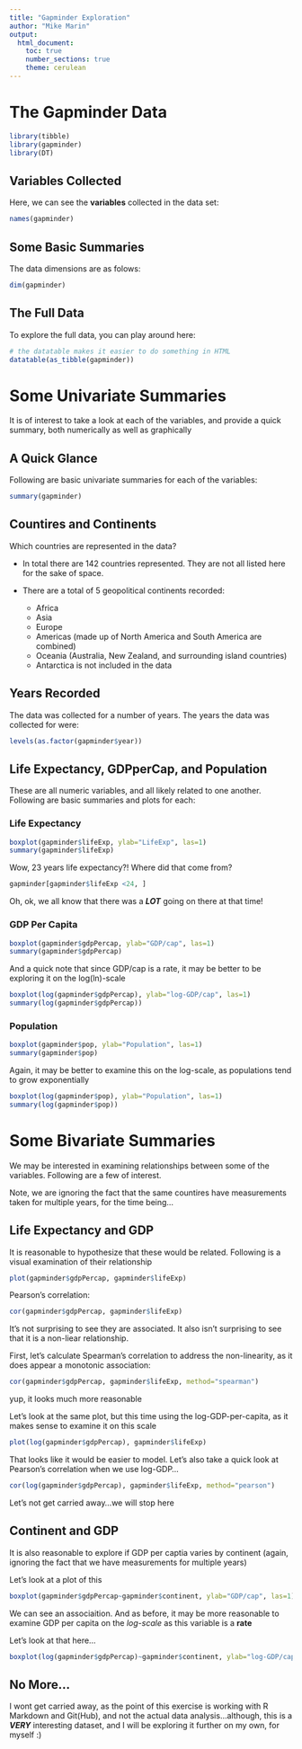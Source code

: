 ```yaml
---
title: "Gapminder Exploration"
author: "Mike Marin"
output: 
  html_document:
    toc: true
    number_sections: true
    theme: cerulean
---
```


# The Gapminder Data



```r
library(tibble)
library(gapminder)
library(DT)
```

## Variables Collected

Here, we can see the __variables__ collected in the data set:

```r
names(gapminder)
```

## Some Basic Summaries


The data dimensions are as folows:

```r
dim(gapminder)
```

## The Full Data

To explore the full data, you can play around here:

```r
# the datatable makes it easier to do something in HTML
datatable(as_tibble(gapminder))
```

# Some Univariate Summaries

It is of interest to take a look at each of the variables, and provide a quick summary, both numerically as well as graphically

## A Quick Glance

Following are basic univariate summaries for each of the variables:

```r
summary(gapminder)
```

## Countires and Continents

Which countries are represented in the data?  

- In total there are 142 countries represented. They are not all listed here for the sake of space.  

- There are a total of 5 geopolitical continents recorded:
    + Africa
    + Asia
    +  Europe
    + Americas (made up of North America and South America are combined)
    + Oceania (Australia, New Zealand, and surrounding island countries)
    + Antarctica is not included in the data

## Years Recorded

The data was collected for a number of years.  The years the data was collected for were:

```r
levels(as.factor(gapminder$year))
```


## Life Expectancy, GDPperCap, and Population

These are all numeric variables, and all likely related to one another.  Following are basic summaries and plots for each:

### Life Expectancy

```r
boxplot(gapminder$lifeExp, ylab="LifeExp", las=1)
summary(gapminder$lifeExp)
```

Wow, 23 years life expectancy?!  Where did that come from?

```r
gapminder[gapminder$lifeExp <24, ]
```

Oh, ok, we all know that there was a  *__LOT__* going on there at that time!

### GDP Per Capita


```r
boxplot(gapminder$gdpPercap, ylab="GDP/cap", las=1)
summary(gapminder$gdpPercap)
```

And a quick note that since GDP/cap is a rate, it may be better to be exploring it on the log(ln)-scale

```r
boxplot(log(gapminder$gdpPercap), ylab="log-GDP/cap", las=1)
summary(log(gapminder$gdpPercap))
```

### Population

```r
boxplot(gapminder$pop, ylab="Population", las=1)
summary(gapminder$pop)
```

Again, it may be better to examine this on the log-scale, as populations tend to grow exponentially

```r
boxplot(log(gapminder$pop), ylab="Population", las=1)
summary(log(gapminder$pop))
```




# Some Bivariate Summaries

We may be interested in examining relationships between some of the variables.  Following are a few of interest.

Note, we are ignoring the fact that the same countires have measurements taken for multiple years, for the time being...

## Life Expectancy and GDP

It is reasonable to hypothesize that these would be related.  Following is a visual examination of their relationship

```r
plot(gapminder$gdpPercap, gapminder$lifeExp)
```

Pearson's correlation:

```r
cor(gapminder$gdpPercap, gapminder$lifeExp)
```

It's not surprising to see they are associated.  It also isn't surprising to see that it is a non-liear relationship.

First, let's calculate Spearman's correlation to address the non-linearity, as it does appear a monotonic association:

```r
cor(gapminder$gdpPercap, gapminder$lifeExp, method="spearman")
```

yup, it looks much more reasonable


Let's look at the same plot, but this time using the log-GDP-per-capita, as it makes sense to examine it on this scale

```r
plot(log(gapminder$gdpPercap), gapminder$lifeExp)
```

That looks like it would be easier to model.  Let's also take a quick look at Pearson's correlation when we use log-GDP...

```r
cor(log(gapminder$gdpPercap), gapminder$lifeExp, method="pearson")
```


Let's not get carried away...we will stop here

## Continent and GDP

It is also reasonable to explore if GDP per captia varies by continent (again, ignoring the fact that we have measurements for multiple years)

Let's look at a plot of this

```r
boxplot(gapminder$gdpPercap~gapminder$continent, ylab="GDP/cap", las=1)
```

We can see an associaition.  And as before, it may be more reasonable to examine GDP per capita on the _log-scale_ as this variable is a __rate__

Let's look at that here...

```r
boxplot(log(gapminder$gdpPercap)~gapminder$continent, ylab="log-GDP/cap", las=1)
```


## No More...

I wont get carried away, as the point of this exercise is working with R Markdown and Git(Hub), and not the actual data analysis...although, this is a *__VERY__* interesting dataset, and I will be exploring it further on my own, for myself :)